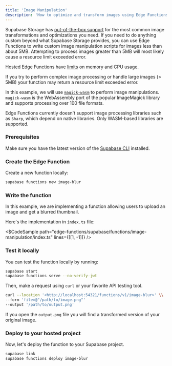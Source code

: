 ```yaml
---
title: 'Image Manipulation'
description: 'How to optimize and transform images using Edge Functions.'
---
```


Supabase Storage has [out-of-the-box support](https://supabase.com/docs/guides/storage/serving/image-transformations?queryGroups=language&language=js) for the most common image transformations and optimizations you need.
If you need to do anything custom beyond what Supabase Storage provides, you can use Edge Functions to write custom image manipulation scripts for images less than about 5MB. Attempting to process images greater than 5MB will most likely cause a resource limit exceeded error.

<Admonition type="caution">

Hosted Edge Functions have [limits](https://supabase.com/docs/guides/functions/limits) on memory and CPU usage.

If you try to perform complex image processing or handle large images (> 5MB) your function may return a resource limit exceeded error.

</Admonition>

In this example, we will use [`magick-wasm`](https://github.com/dlemstra/magick-wasm) to perform image manipulations. `magick-wasm` is the WebAssembly port of the popular ImageMagick library and supports processing over 100 file formats.

<Admonition type="caution">

Edge Functions currently doesn't support image processing libraries such as `Sharp`, which depend on native libraries. Only WASM-based libraries are supported.

</Admonition>

### Prerequisites

Make sure you have the latest version of the [Supabase CLI](https://supabase.com/docs/guides/cli#installation) installed.

### Create the Edge Function

Create a new function locally:

```bash
supabase functions new image-blur

```

### Write the function

In this example, we are implementing a function allowing users to upload an image and get a blurred thumbnail.

Here's the implementation in `index.ts` file:

<$CodeSample
path="edge-functions/supabase/functions/image-manipulation/index.ts"
lines={[[1, -1]]}
/>

### Test it locally

You can test the function locally by running:

```bash
supabase start
supabase functions serve --no-verify-jwt

```

Then, make a request using `curl` or your favorite API testing tool.

```bash
curl --location '<http://localhost:54321/functions/v1/image-blur>' \\
--form 'file=@"/path/to/image.png"'
--output '/path/to/output.png'

```

If you open the `output.png` file you will find a transformed version of your original image.

### Deploy to your hosted project

Now, let's deploy the function to your Supabase project.

```bash
supabase link
supabase functions deploy image-blur

```

